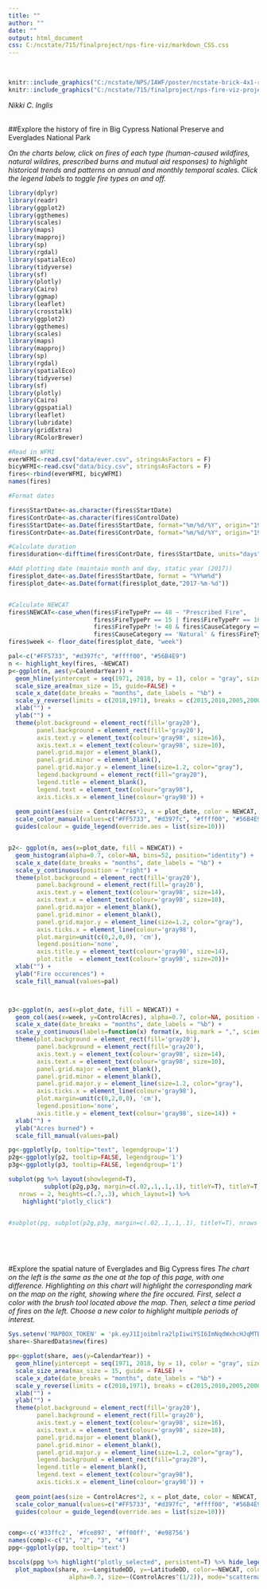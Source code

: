 ```yaml
---
title: ""
author: ""
date: ""
output: html_document
css: C:/ncstate/715/finalproject/nps-fire-viz/markdown_CSS.css
---
```


<style type="text/css">
.main-container {
  max-width: 1800px;
  margin-left: auto;
  margin-right: auto;
}
</style>
&nbsp;
&nbsp;
&nbsp;
&nbsp;
&nbsp;
&nbsp;
&nbsp;
&nbsp;
&nbsp;
&nbsp;
&nbsp;
```r
knitr::include_graphics("C:/ncstate/NPS/IAWF/poster/ncstate-brick-4x1-red-rgb.svg")
knitr::include_graphics("C:/ncstate/715/finalproject/nps-fire-viz-project/figs/cgaWhite.png")
```
_Nikki C. Inglis_   
&nbsp;
&nbsp;
&nbsp;
&nbsp;
  
##Explore the history of fire in Big Cypress National Preserve and Everglades National Park  

_On the charts below, click on fires of each type (human-caused wildfires, natural wildires, prescribed burns and mutual aid responses) to highlight historical trends and patterns on annual and monthly temporal scales. Click the legend labels to toggle fire types on and off._

```r
library(dplyr)
library(readr)
library(ggplot2)
library(ggthemes)
library(scales)
library(maps)
library(mapproj)
library(sp)
library(rgdal)
library(spatialEco)
library(tidyverse)
library(sf)
library(plotly)
library(Cairo)
library(ggmap)
library(leaflet)
library(crosstalk)
library(ggplot2)
library(ggthemes)
library(scales)
library(maps)
library(mapproj)
library(sp)
library(rgdal)
library(spatialEco)
library(tidyverse)
library(sf)
library(plotly)
library(Cairo)
library(ggspatial)
library(leaflet)
library(lubridate)
library(gridExtra)
library(RColorBrewer)

#Read in WFMI 
everWFMI<-read.csv("data/ever.csv", stringsAsFactors = F)
bicyWFMI<-read.csv("data/bicy.csv", stringsAsFactors = F)
fires<-rbind(everWFMI, bicyWFMI)
names(fires)

#Format dates

fires$StartDate<-as.character(fires$StartDate)
fires$ContrDate<-as.character(fires$ControlDate)
fires$StartDate<-as.Date(fires$StartDate, format="%m/%d/%Y", origin="1970-01-01")
fires$ContrDate<-as.Date(fires$ContrDate, format="%m/%d/%Y", origin="1970-01-01")

#Calculate duration
fires$duration<-difftime(fires$ContrDate, fires$StartDate, units="days")

#Add plotting date (maintain month and day, static year (2017))
fires$plot_date<-as.Date(fires$StartDate, format = "%Y%m%d")
fires$plot_date<-as.Date(format(fires$plot_date,"2017-%m-%d"))


#Calculate NEWCAT 
fires$NEWCAT<-case_when(fires$FireTypePr == 48 ~ "Prescribed Fire",
                        fires$FireTypePr == 15 | fires$FireTypePr == 16 ~ "Mutual aid",
                        fires$FireTypePr != 48 & fires$CauseCategory == 'Human' & fires$FireTypePr != 15 & fires$FireTypePr !=16 ~ "Human-caused wildfire",
                        fires$CauseCategory == 'Natural' & fires$FireTypePr != 15 & fires$FireTypePr !=16 ~ "Natural wildfire")
fires$week <- floor_date(fires$plot_date, "week")
```

```r
pal<-c("#FF5733", "#d397fc", "#ffff00", "#56B4E9")
n <- highlight_key(fires, ~NEWCAT)
p<-ggplot(n, aes(y=CalendarYear)) +
  geom_hline(yintercept = seq(1971, 2018, by = 1), color = "gray", size = 0.04) +
  scale_size_area(max_size = 15, guide=FALSE) +
  scale_x_date(date_breaks = "months", date_labels = "%b") +
  scale_y_reverse(limits = c(2018,1971), breaks = c(2015,2010,2005,2000,1995,1990,1985,1980,1975)) +
  xlab("") +
  ylab("") +
  theme(plot.background = element_rect(fill='gray20'), 
        panel.background = element_rect(fill='gray20'), 
        axis.text.y = element_text(colour='gray98', size=16),
        axis.text.x = element_text(colour='gray98', size=10),
        panel.grid.major = element_blank(),   
        panel.grid.minor = element_blank(),
        panel.grid.major.y = element_line(size=1.2, color="gray"),
        legend.background = element_rect(fill="gray20"),
        legend.title = element_blank(),
        legend.text = element_text(colour="gray98"),
        axis.ticks.x = element_line(colour='gray98')) +
  
  geom_point(aes(size = ControlAcres*2, x = plot_date, color = NEWCAT, group=CalendarYear, text=paste('Name:', FireName, '<br>Park:', ReportingUnitName, '<br>Type:', NEWCAT, '<br>Date:', format(StartDate, "%b %d %Y"), '<br>Duration:', duration, "days", '<br>WFU?:', ifelse(FireTypePr==14, "Yes", "No"))), alpha=0.5) +
  scale_color_manual(values=c("#FF5733", "#d397fc", "#ffff00", "#56B4E9")) +
  guides(colour = guide_legend(override.aes = list(size=10)))


p2<- ggplot(n, aes(x=plot_date, fill = NEWCAT)) + 
  geom_histogram(alpha=0.7, color=NA, bins=52, position="identity") +
  scale_x_date(date_breaks = "months", date_labels = "%b") +
  scale_y_continuous(position = "right") +
  theme(plot.background = element_rect(fill='gray20'), 
        panel.background = element_rect(fill='gray20'), 
        axis.text.y = element_text(colour='gray98', size=14),
        axis.text.x = element_text(colour='gray98', size=10),
        panel.grid.major = element_blank(),   
        panel.grid.minor = element_blank(),
        panel.grid.major.y = element_line(size=1.2, color="gray"),
        axis.ticks.x = element_line(colour='gray98'),
        plot.margin=unit(c(0,2,0,0), 'cm'),
        legend.position='none',
        axis.title.y = element_text(colour='gray98', size=14),
        plot.title  = element_text(colour='gray98', size=20))+ 
  xlab("") +
  ylab("Fire occurences") +
  scale_fill_manual(values=pal)



p3<-ggplot(n, aes(x=plot_date, fill = NEWCAT)) + 
  geom_col(aes(x=week, y=ControlAcres), alpha=0.7, color=NA, position = "identity") +
  scale_x_date(date_breaks = "months", date_labels = "%b") +
  scale_y_continuous(labels=function(x) format(x, big.mark = ",", scientific = FALSE)) +
  theme(plot.background = element_rect(fill='gray20'), 
        panel.background = element_rect(fill='gray20'), 
        axis.text.y = element_text(colour='gray98', size=14),
        axis.text.x = element_text(colour='gray98', size=10),
        panel.grid.major = element_blank(),   
        panel.grid.minor = element_blank(),
        panel.grid.major.y = element_line(size=1.2, color="gray"),
        axis.ticks.x = element_line(colour='gray98'),
        plot.margin=unit(c(0,2,0,0), 'cm'),
        legend.position='none',
        axis.title.y = element_text(colour='gray98', size=14)) +
  xlab("") +
  ylab("Acres burned") +
  scale_fill_manual(values=pal)

pg<-ggplotly(p, tooltip="text", legendgroup='1')
p2g<-ggplotly(p2, tooltip=FALSE, legendgroup='1')
p3g<-ggplotly(p3, tooltip=FALSE, legendgroup='1')

subplot(pg %>% layout(showlegend=T),
          subplot(p2g,p3g, margin=c(.02,.1,.1,.1), titleY=T), titleY=T, 
   nrows = 2, heights=c(.7,.3), which_layout=1) %>% 
    highlight("plotly_click")


#subplot(pg, subplot(p2g,p3g, margin=c(.02,.1,.1,.1), titleY=T), nrows = 2, heights=c(.7,.3), margin=c(0,0,0,0.1),titleY=T) %>% highlight("plotly_click")

```


&nbsp;
&nbsp;
&nbsp;
&nbsp;
&nbsp;
&nbsp;
&nbsp;
&nbsp;
&nbsp;
&nbsp;
&nbsp;
&nbsp;
&nbsp;
&nbsp;
&nbsp;
&nbsp;
&nbsp;
&nbsp;
&nbsp;
&nbsp;
&nbsp;
&nbsp;
&nbsp;
&nbsp;
&nbsp;
&nbsp;


&nbsp;
&nbsp;
&nbsp;
&nbsp;
&nbsp;
&nbsp;
&nbsp;
&nbsp;
&nbsp;
&nbsp;
&nbsp;
&nbsp;
&nbsp;
&nbsp;
&nbsp;
&nbsp;
&nbsp;
&nbsp;
&nbsp;
&nbsp;
&nbsp;
&nbsp;
&nbsp;
&nbsp;
&nbsp;
&nbsp;



#Explore the spatial nature of Everglades and Big Cypress fires
_The chart on the left is the same as the one at the top of this page, with one difference. Highlighting on this chart will highlight the corresponding mark on the map on the right, showing where the fire occured. First, select a color with the brush tool located above the map. Then, select a time period of fires on the left. Choose a new color to highlight multiple periods of interest. _ 

```r
Sys.setenv('MAPBOX_TOKEN' = 'pk.eyJ1Ijoibmlra2lpIiwiYSI6ImNqdWxhcHJqMTB1eXk0ZG80dDR2NjVkZnMifQ.jCTe3UM5cUDd67MWTlAp1A')
share<-SharedData$new(fires)

pp<-ggplot(share, aes(y=CalendarYear)) +
  geom_hline(yintercept = seq(1971, 2018, by = 1), color = "gray", size = 0.04) +
  scale_size_area(max_size = 15, guide = FALSE) +
  scale_x_date(date_breaks = "months", date_labels = "%b") +
  scale_y_reverse(limits = c(2018,1971), breaks = c(2015,2010,2005,2000,1995,1990,1985,1980,1975)) +
  xlab("") +
  ylab("") +
  theme(plot.background = element_rect(fill='gray20'), 
        panel.background = element_rect(fill='gray20'), 
        axis.text.y = element_text(colour='gray98', size=16),
        axis.text.x = element_text(colour='gray98', size=10),
        panel.grid.major = element_blank(),   
        panel.grid.minor = element_blank(),
        panel.grid.major.y = element_line(size=1.2, color="gray"),
        legend.background = element_rect(fill="gray20"),
        legend.title = element_blank(),
        legend.text = element_text(colour="gray98"),
        axis.ticks.x = element_line(colour='gray98')) +
  
  geom_point(aes(size = ControlAcres*2, x = plot_date, color = NEWCAT, text=paste('Name:', FireName, '<br>Park:', ReportingUnitName,'<br>Type:', NEWCAT, '<br>Date:', format(StartDate, "%b %d %Y"), '<br>Duration:', duration, "days", '<br>WFU?:', ifelse(FireTypePr==14, "Yes", "No"))), alpha=0.5) +
  scale_color_manual(values=c("#FF5733", "#d397fc", "#ffff00", "#56B4E9")) +
  guides(colour = guide_legend(override.aes = list(size=10)))


comp<-c('#33ffc2', '#fce897', '#ff00ff', '#e98756')
names(comp)<-c("1", "2", "3", "4")
ppg<-ggplotly(pp, tooltip='text')

bscols(ppg %>% highlight("plotly_selected", persistent=T) %>% hide_legend(),
  plot_mapbox(share, x=~LongitudeDD, y=~LatitudeDD, color=~NEWCAT, colors=pal,
                 alpha=0.7, size=~(ControlAcres^(1/2)), mode="scattermapbox", text=~paste('Name:', FireName, '<br>Park:', ReportingUnitName,'<br>Type:', NEWCAT, '<br>Date:', format(StartDate, "%b %d %Y"), '<br>Duration:', duration, "days", '<br>WFU?:', ifelse(FireTypePr==14, "Yes", "No")), hoverinfo="text") %>% layout(plot_bgcolor = '#333333', paper_bgcolor = '#333333',
                                                                                     mapbox = list(style = 'dark', zoom=7, center =list(lat =25.683891,lon = -80.872782))) %>%  highlight(dynamic = TRUE, persistent=T, color=comp),  widths=c(6,6))
  
```

